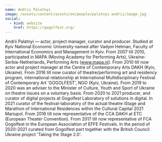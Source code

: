 ```yaml
---
name: Andrii Palatnyi
image: /assets/content/assets/en/people/palatnyi-andrii/image.jpg
social:
  - kind: website
    href: https://gogolfest.org/
---
```

Andrii Palatnyi — actor, project manager, curator and producer. Studied at Kyiv National Economic University named after Vadym Hetman, Faculty of International Economics and Management in Kyiv. From 2007 till 2010, participated in MAPA (Moving Academy for Performing Arts), Ukraine-Serbia-Netherlands, Performing Arts (www.mapa.nl). From 2010 till now actor and project manager at the Centre of Contemporary Arts DAKH (Kyiv, Ukraine). From 2016 till now curator of theatre/performing art and residency program, international relationship at International Multidisciplinary Festival of Contemporary Art 'GOGOLFEST', NGO (Kyiv, Ukraine). From 2019 to 2020 was an adviser to the Minister of Culture, Youth and Sport of Ukraine on theatre issues on a voluntary basis. From 2020 to 2021 producer, and curator of digital projects at Gogolfest Laboratory of solutions in digital. In 2021 curator of the festival-laboratory of the actual theatre iStage and Marathon of International Residences within the Cultural Capital 2021 Mariupol. From 2016 till now representative of the CCA DAKH at ETC (European Theater Convention). From 2017 till now representative of FCA Gogolfest in the European Association of EFFE Festivals. In the period of 2020-2021 curated from Gogolfest part together with the British Council Ukraine project 'Taking the Stage 2.0'.